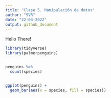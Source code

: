 ```yaml
---
title: "Clase 5. Manipulación de datos"
author: "SVR"
date: "22-03-2022"
output: github_document
---
```


Hello There!

```r
library(tidyverse)
library(palmerpenguins)


penguins %>% 
  count(species)


ggplot(penguins) +
  geom_bar(aes(x = species, fill = species))

```

